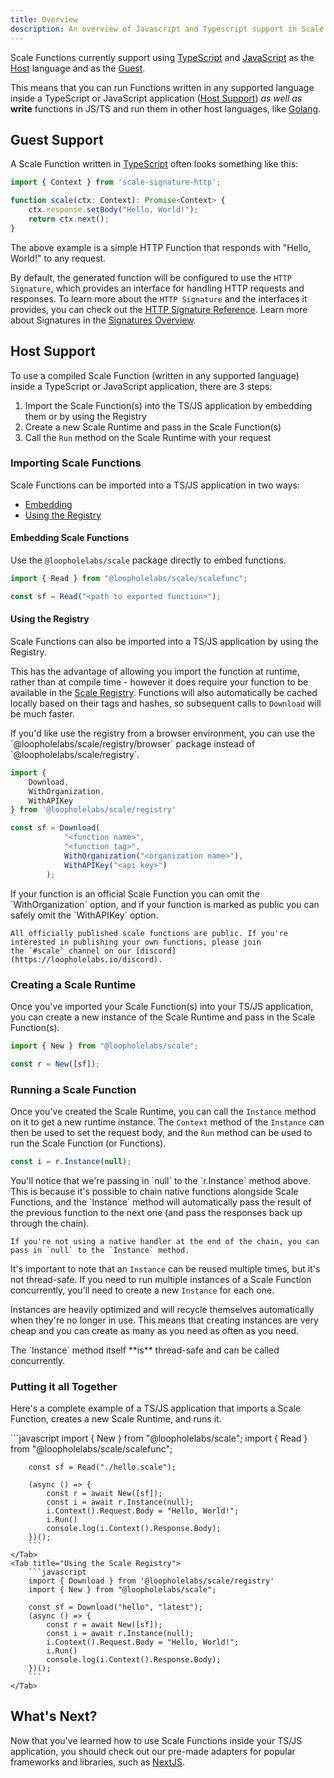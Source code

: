 ```yaml
---
title: Overview
description: An overview of Javascript and Typescript support in Scale Functions
---
```


Scale Functions currently support using [TypeScript](https://www.typescriptlang.org/) and
[JavaScript](https://developer.mozilla.org/en-US/docs/Web/JavaScript) as the [Host](#host-support) language and as the [Guest](#guest-support).

This means that you can run Functions written in any supported language inside a TypeScript or JavaScript application ([Host Support](#host-support)) _as well as_ **write** functions in JS/TS and run them in other host languages, like [Golang](/languages/golang/overview).

## Guest Support

A Scale Function written in [TypeScript](https://www.typescriptlang.org) often looks something like this:

```TypeScript
import { Context } from 'scale-signature-http';

function scale(ctx: Context): Promise<Context> {
    ctx.response.setBody("Hello, World!");
    return ctx.next();
}
```

The above example is a simple HTTP Function that responds with "Hello, World!" to any request.

By default, the generated function will be configured to use the `HTTP Signature`,
which provides an interface for handling HTTP requests and responses. To learn more about the `HTTP Signature` and the
interfaces it provides, you can check out the [HTTP Signature Reference](/signatures/http). Learn more about Signatures in the [Signatures Overview](/signatures/overview).

## Host Support

To use a compiled Scale Function (written in any supported language) inside a TypeScript or JavaScript application, there are 3 steps:
1. Import the Scale Function(s) into the TS/JS application by embedding them or by using the Registry
2. Create a new Scale Runtime and pass in the Scale Function(s)
3. Call the `Run` method on the Scale Runtime with your request

### Importing Scale Functions

Scale Functions can be imported into a TS/JS application in two ways:
- [Embedding](#embedding-scale-functions)
- [Using the Registry](#using-the-registry)

#### Embedding Scale Functions

Use the `@loopholelabs/scale` package directly to embed functions.

```javascript
import { Read } from "@loopholelabs/scale/scalefunc";

const sf = Read("<path to exported function>");
```

#### Using the Registry

Scale Functions can also be imported into a TS/JS application by using the Registry.

This has the advantage of allowing you import the function at runtime, rather than at compile time - however it does require your function
to be available in the [Scale Registry](/registry/overview). Functions will also automatically be cached locally based on their
tags and hashes, so subsequent calls to `Download` will be much faster.

<Info>
    If you'd like use the registry from a browser environment, you can use the `@loopholelabs/scale/registry/browser` package
    instead of `@loopholelabs/scale/registry`.
</Info>

```javascript
import {
    Download,
    WithOrganization,
    WithAPIKey
} from '@loopholelabs/scale/registry'

const sf = Download(
            "<function name>",
            "<function tag>",
            WithOrganization("<organization name>"),
            WithAPIKey("<api key>")
        );
```

<Note>
    If your function is an official Scale Function you can omit the `WithOrganization` option, and if your function
    is marked as public you can safely omit the `WithAPIKey` option.

    All officially published scale functions are public. If you're interested in publishing your own functions, please join
    the `#scale` channel on our [discord](https://loopholelabs.io/discord).
</Note>

### Creating a Scale Runtime

Once you've imported your Scale Function(s) into your TS/JS application, you can create a new instance of the Scale Runtime
and pass in the Scale Function(s).

```javascript
import { New } from "@loopholelabs/scale";

const r = New([sf]);
```

### Running a Scale Function

Once you've created the Scale Runtime, you can call the `Instance` method on it to get a new runtime instance.
The `Context` method of the `Instance` can then be used to set the request body, and the `Run` method can be used to
run the Scale Function (or Functions).

```javascript
const i = r.Instance(null);
```

<Note>
    You'll notice that we're passing in `null` to the `r.Instance` method above. This is because it's possible to chain
    native functions alongside Scale Functions, and the `Instance` method will automatically pass the result of the
    previous function to the next one (and pass the responses back up through the chain).

    If you're not using a native handler at the end of the chain, you can pass in `null` to the `Instance` method.
</Note>

It's important to note that an `Instance` can be reused multiple times, but it's not thread-safe. If you need to run
multiple instances of a Scale Function concurrently, you'll need to create a new `Instance` for each one.

Instances are heavily optimized and will recycle themselves automatically when they're no longer in use. This means that
creating instances are very cheap and you can create as many as you need as often as you need.

<Info>
    The `Instance` method itself **is** thread-safe and can be called concurrently.
</Info>

### Putting it all Together

Here's a complete example of a TS/JS application that imports a Scale Function, creates a new Scale Runtime, and runs
it.

<Tabs>
    <Tab title="Embedding the Function">
        ```javascript
        import { New } from "@loopholelabs/scale";
        import { Read } from "@loopholelabs/scale/scalefunc";

        const sf = Read("./hello.scale");

        (async () => {
            const r = await New([sf]);
            const i = await r.Instance(null);
            i.Context().Request.Body = "Hello, World!";
            i.Run()
            console.log(i.Context().Response.Body);
        })();
        ```
    </Tab>
    <Tab title="Using the Scale Registry">
        ```javascript
        import { Download } from '@loopholelabs/scale/registry'
        import { New } from "@loopholelabs/scale";

        const sf = Download("hello", "latest");
        (async () => {
            const r = await New([sf]);
            const i = await r.Instance(null);
            i.Context().Request.Body = "Hello, World!";
            i.Run()
            console.log(i.Context().Response.Body);
        })();
        ```
    </Tab>
</Tabs>

## What's Next?

Now that you've learned how to use Scale Functions inside your TS/JS application, you should check out our pre-made
adapters for popular frameworks and libraries, such as [NextJS](/languages/javascript-typescript/adapters/nextjs).
